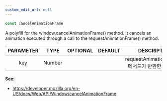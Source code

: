 ```yaml
---
custom_edit_url: null
---
```


```ts
const cancelAnimationFrame
```

<div className="bulma-tags">

</div>

A polyfill for the window.cancelAnimationFrame() method. It cancels an animation executed through a call to the requestAnimationFrame() method.

|PARAMETER|TYPE|OPTIONAL|DEFAULT|DESCRIPTION|
|:---:|:---:|:---:|:---:|:---:|
|key|Number|||requestAnimationFrame() 메서드가 반환한 아이디 값|

**See**:
- https://developer.mozilla.org/en-US/docs/Web/API/Window/cancelAnimationFrame

